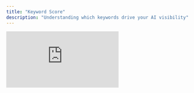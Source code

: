```yaml
---
title: "Keyword Score"
description: "Understanding which keywords drive your AI visibility"
---
```


<div style={{position: 'relative', paddingBottom: 'calc(47.46527777777778% + 41px)', height: 0, width: '100%'}}>
  <iframe 
    src="https://demo.arcade.software/2BLSsqbAqVNq2NQW95Fj?embed&embed_mobile=tab&embed_desktop=inline&show_copy_link=true" 
    title="Add a New Prompt by Topic and Region in Data Builder" 
    frameBorder="0" 
    loading="lazy" 
    webkitAllowFullScreen 
    mozAllowFullScreen 
    allowFullScreen 
    allow="clipboard-write" 
    style={{position: 'absolute', top: 0, left: 0, width: '100%', height: '100%', colorScheme: 'light'}}
  />
</div>

Keywords and phrases from prompts where your brand appears. The percentages are calculated by visibility.

## Why this matters:

* Pinpoints the exact terms driving your AI presence.  
* Helps align SEO/paid media with generative search realities.  
* Guides content creation around the keywords most likely to surface your brand.

<Card
  title="Take Action on Your Insights"
  icon="arrow-right"
  href="/track-competitors"
>
  Learn how to use these metrics to improve your brand's AI visibility
</Card>
